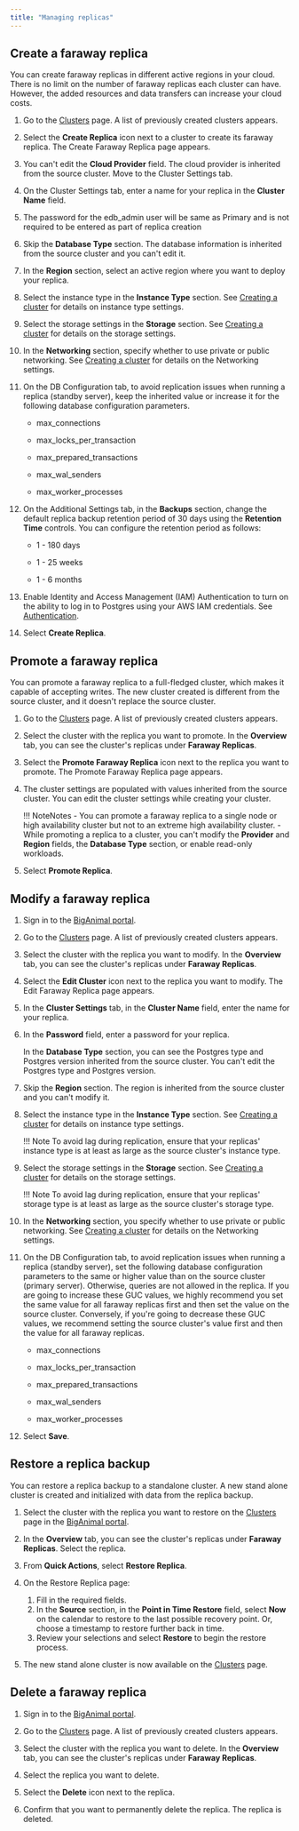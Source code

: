 ```yaml
---
title: "Managing replicas"
---
```


## Create a faraway replica

You can create faraway replicas in different active regions in your cloud. There is no limit on the number of faraway replicas each cluster can have. However, the added resources and data transfers can increase your cloud costs.

1. Go to the [Clusters](https://portal.biganimal.com/clusters) page. A list of previously created clusters appears.

1. Select the **Create Replica** icon next to a cluster to create its faraway replica. The Create Faraway Replica page appears.   

1. You can't edit the **Cloud Provider** field. The cloud provider is inherited from the source cluster. Move to the Cluster Settings tab.

1. On the Cluster Settings tab, enter a name for your replica in the **Cluster Name** field.

1. The password for the edb_admin user will be same as Primary and is not required to be entered as part of replica creation

1. Skip the **Database Type** section. The database information is inherited from the source cluster and you can't edit it.

1. In the **Region** section, select an active region where you want to deploy your replica.
 
1.  Select the instance type in the **Instance Type** section. See [Creating a cluster](/biganimal/latest/getting_started/creating_a_cluster/#cluster-settings-tab) for details on instance type settings.

1.  Select the storage settings in the **Storage** section. See [Creating a cluster](/biganimal/latest/getting_started/creating_a_cluster/#cluster-settings-tab) for details on the storage settings.
 
1.  In the **Networking** section, specify whether to use private or public networking. See [Creating a cluster](/biganimal/latest/getting_started/creating_a_cluster/#cluster-settings-tab) for details on the Networking settings.

1. On the DB Configuration tab, to avoid replication issues when running a replica (standby server), keep the inherited value or increase it for the following database configuration parameters. 
   - max_connections

   - max_locks_per_transaction
   - max_prepared_transactions
   - max_wal_senders
   - max_worker_processes

1. On the Additional Settings tab, in the **Backups** section, change the default replica backup retention period of 30 days using the **Retention Time** controls. You can configure the retention period as follows:
   - 1 - 180 days

   - 1 - 25 weeks
   - 1 - 6 months

1. Enable Identity and Access Management (IAM) Authentication to turn on the ability to log in to Postgres using your AWS IAM credentials. See [Authentication](/biganimal/latest/getting_started/creating_a_cluster/#authentication).

1. Select **Create Replica**. 


## Promote a faraway replica

You can promote a faraway replica to a full-fledged cluster, which makes it capable of accepting writes. The new cluster created is different from the source cluster, and it doesn't replace the source cluster.

1. Go to the [Clusters](https://portal.biganimal.com/clusters) page. A list of previously created clusters appears.

1. Select the cluster with the replica you want to promote. In the **Overview** tab, you can see the cluster's replicas under **Faraway Replicas**.

1. Select the **Promote Faraway Replica** icon next to the replica you want to promote. The Promote Faraway Replica page appears. 

1. The cluster settings are populated with values inherited from the source cluster. You can edit the cluster settings while creating your cluster. 

   !!! NoteNotes
       - You can promote a faraway replica to a single node or high availability cluster but not to an extreme high availability cluster. 
       - While promoting a replica to a cluster, you can't modify the **Provider** and **Region** fields, the **Database Type** section, or enable read-only workloads.

1. Select **Promote Replica**. 



## Modify a faraway replica

1. Sign in to the [BigAnimal portal](https://portal.biganimal.com/).

1. Go to the [Clusters](https://portal.biganimal.com/clusters) page. A list of previously created clusters appears.

1. Select the cluster with the replica you want to modify. In the **Overview** tab, you can see the cluster's replicas under **Faraway Replicas**.

1. Select the **Edit Cluster** icon next to the replica you want to modify. The Edit Faraway Replica page appears. 

1. In the **Cluster Settings** tab, in the **Cluster Name** field, enter the name for your replica.

1. In the **Password** field, enter a password for your replica. 
 
   In the **Database Type** section, you can see the Postgres type and Postgres version inherited from the source cluster. You can't edit the Postgres type and Postgres version. 

1. Skip the **Region** section. The region is inherited from the source cluster and you can't modify it. 

1. Select the instance type in the **Instance Type** section. See [Creating a cluster](/biganimal/latest/getting_started/creating_a_cluster/#cluster-settings-tab) for details on instance type settings.

   !!! Note
       To avoid lag during replication, ensure that your replicas' instance type is at least as large as the source cluster's instance type.

1. Select the storage settings in the **Storage** section. See [Creating a cluster](/biganimal/latest/getting_started/creating_a_cluster/#cluster-settings-tab) for details on the storage settings.

   !!! Note
       To avoid lag during replication, ensure that your replicas' storage type is at least as large as the source cluster's storage type.
 
1. In the **Networking** section, you specify whether to use private or public networking. See [Creating a cluster](/biganimal/latest/getting_started/creating_a_cluster/#cluster-settings-tab) for details on the Networking settings.

1. On the DB Configuration tab, to avoid replication issues when running a replica (standby server), set the following database configuration parameters to the same or higher value than on the source cluster (primary server). Otherwise, queries are not allowed in the replica. If you are going to increase these GUC values, we highly recommend you set the same value for all faraway replicas first and then set the value on the source cluster. Conversely, if you're going to decrease these GUC values, we recommend setting the source cluster's value first and then the value for all faraway replicas.
   - max_connections

   - max_locks_per_transaction
   - max_prepared_transactions
   - max_wal_senders
   - max_worker_processes

1. Select **Save**. 

## Restore a replica backup

You can restore a replica backup to a standalone cluster. A new stand alone cluster is created and initialized with data from the replica backup.

1.  Select the cluster with the replica you want to restore on the [Clusters](https://portal.biganimal.com/clusters) page in the [BigAnimal portal](https://portal.biganimal.com). 

1.  In the **Overview** tab, you can see the cluster's replicas under **Faraway Replicas**. Select the replica.

1.  From **Quick Actions**, select **Restore Replica**.

1.  On the Restore Replica page: 
    1.  Fill in the required fields.
    1.  In the **Source** section, in the **Point in Time Restore** field, select **Now** on the calendar to restore to the last possible recovery point. Or, choose a timestamp to restore further back in time. 
    3.  Review your selections and select **Restore** to begin the restore process.  
4.  The new stand alone cluster is now available on the [Clusters](https://portal.biganimal.com/clusters) page.


## Delete a faraway replica 

1. Sign in to the [BigAnimal portal](https://portal.biganimal.com/).

1. Go to the [Clusters](https://portal.biganimal.com/clusters) page. A list of previously created clusters appears.

1. Select the cluster with the replica you want to delete. In the **Overview** tab, you can see the cluster's replicas under **Faraway Replicas**. 

1. Select the replica you want to delete. 

1. Select the **Delete** icon next to the replica. 

1. Confirm that you want to permanently delete the replica. The replica is deleted.

